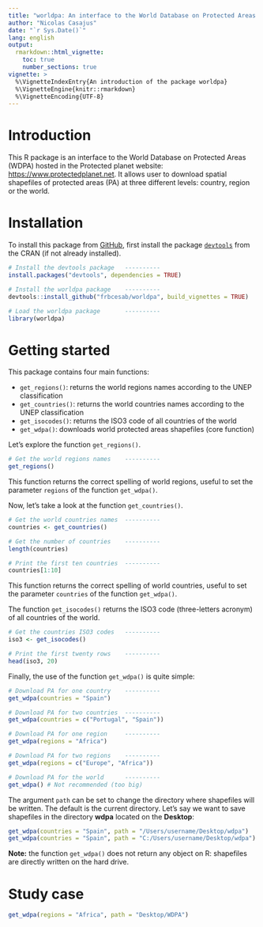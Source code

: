 ```yaml
---
title: "worldpa: An interface to the World Database on Protected Areas (WDPA)"
author: "Nicolas Casajus"
date: "`r Sys.Date()`"
lang: english
output:
  rmarkdown::html_vignette:
    toc: true
    number_sections: true
vignette: >
  %\VignetteIndexEntry{An introduction of the package worldpa}
  %\VignetteEngine{knitr::rmarkdown}
  %\VignetteEncoding{UTF-8}
---
```




# Introduction

This R package is an interface to the World Database on Protected Areas (WDPA)
hosted in the Protected planet website: [https://www.protectedplanet.net](https://www.protectedplanet.net).
It allows user to download spatial shapefiles of protected areas (PA) at three different levels: country, region or the world.


# Installation

To install this package from [GitHub](https://www.github.com/frbcesab/worldpa),
first install the package [`devtools`](http://cran.r-project.org/web/packages/devtools/index.html) from the CRAN (if not already installed).

```r
# Install the devtools package   ----------
install.packages("devtools", dependencies = TRUE)

# Install the worldpa package    ----------
devtools::install_github("frbcesab/worldpa", build_vignettes = TRUE)

# Load the worldpa package       ----------
library(worldpa)
```


# Getting started

This package contains four main functions:

- `get_regions()`: returns the world regions names according to the UNEP classification
- `get_countries()`: returns the world countries names according to the UNEP classification
- `get_isocodes()`: returns the ISO3 code of all countries of the world
- `get_wdpa()`: downloads world protected areas shapefiles (core function)

Let's explore the function `get_regions()`.

```r
# Get the world regions names    ----------
get_regions()
```

This function returns the correct spelling of world regions, useful to set the parameter `regions` of the function `get_wdpa()`.

Now, let's take a look at the function `get_countries()`.

```r
# Get the world countries names  ----------
countries <- get_countries()

# Get the number of countries    ----------
length(countries)

# Print the first ten countries  ----------
countries[1:10]
```

This function returns the correct spelling of world countries, useful to set the parameter `countries` of the function `get_wdpa()`.

The function `get_isocodes()` returns the ISO3 code (three-letters acronym) of all countries of the world.

```r
# Get the countries ISO3 codes   ----------
iso3 <- get_isocodes()

# Print the first twenty rows    ----------
head(iso3, 20)
```

Finally, the use of the function `get_wdpa()` is quite simple:

```r
# Download PA for one country    ----------
get_wdpa(countries = "Spain")

# Download PA for two countries  ----------
get_wdpa(countries = c("Portugal", "Spain"))

# Download PA for one region     ----------
get_wdpa(regions = "Africa")

# Download PA for two regions    ----------
get_wdpa(regions = c("Europe", "Africa"))

# Download PA for the world      ----------
get_wdpa() # Not recommended (too big)
```

The argument `path` can be set to change the directory where shapefiles will be written. The default is the current directory.
Let's say we want to save shapefiles in the directory **wdpa** located on the **Desktop**:

```r
get_wdpa(countries = "Spain", path = "/Users/username/Desktop/wdpa")   # Unix
get_wdpa(countries = "Spain", path = "C:/Users/username/Desktop/wdpa") # Windows
```

**Note:** the function `get_wdpa()` does not return any object on R: shapefiles are directly written on the hard drive.


# Study case

```r
get_wdpa(regions = "Africa", path = "Desktop/WDPA")
```
